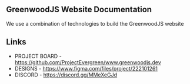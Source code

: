 ## GreenwoodJS Website Documentation


We use a combination of technologies to build the GreenwoodJS website

## Links

- PROJECT BOARD - https://github.com/ProjectEvergreen/www.greenwoodjs.dev
- DESIGNS - https://www.figma.com/files/project/222101261
- DISCORD - https://discord.gg/MMeXeGJd
